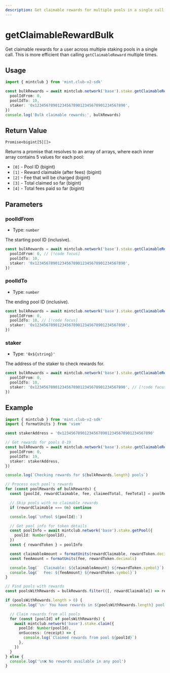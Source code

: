 ```yaml
---
description: Get claimable rewards for multiple pools in a single call
---
```


# getClaimableRewardBulk

Get claimable rewards for a user across multiple staking pools in a single call. This is more efficient than calling `getClaimableReward` multiple times.

## Usage

```ts twoslash [example.ts]
import { mintclub } from 'mint.club-v2-sdk'

const bulkRewards = await mintclub.network('base').stake.getClaimableRewardBulk({
  poolIdFrom: 0,
  poolIdTo: 10,
  staker: '0x1234567890123456789012345678901234567890',
})
console.log('Bulk claimable rewards:', bulkRewards)
```

## Return Value

`Promise<bigint[5][]>`

Returns a promise that resolves to an array of arrays, where each inner array contains 5 values for each pool:

- `[0]` - Pool ID (bigint)
- `[1]` - Reward claimable (after fees) (bigint)
- `[2]` - Fee that will be charged (bigint)
- `[3]` - Total claimed so far (bigint)
- `[4]` - Total fees paid so far (bigint)

## Parameters

### poolIdFrom

- Type: `number`

The starting pool ID (inclusive).

```ts
const bulkRewards = await mintclub.network('base').stake.getClaimableRewardBulk({
  poolIdFrom: 0, // [!code focus]
  poolIdTo: 10,
  staker: '0x1234567890123456789012345678901234567890',
})
```

### poolIdTo

- Type: `number`

The ending pool ID (inclusive).

```ts
const bulkRewards = await mintclub.network('base').stake.getClaimableRewardBulk({
  poolIdFrom: 0,
  poolIdTo: 10, // [!code focus]
  staker: '0x1234567890123456789012345678901234567890',
})
```

### staker

- Type: `'0x${string}'`

The address of the staker to check rewards for.

```ts
const bulkRewards = await mintclub.network('base').stake.getClaimableRewardBulk({
  poolIdFrom: 0,
  poolIdTo: 10,
  staker: '0x1234567890123456789012345678901234567890', // [!code focus]
})
```

## Example

```ts twoslash [example.ts]
import { mintclub } from 'mint.club-v2-sdk'
import { formatUnits } from 'viem'

const stakerAddress = '0x1234567890123456789012345678901234567890'

// Get rewards for pools 0-19
const bulkRewards = await mintclub.network('base').stake.getClaimableRewardBulk({
  poolIdFrom: 0,
  poolIdTo: 19,
  staker: stakerAddress,
})

console.log(`Checking rewards for ${bulkRewards.length} pools`)

// Process each pool's rewards
for (const poolRewards of bulkRewards) {
  const [poolId, rewardClaimable, fee, claimedTotal, feeTotal] = poolRewards

  // Skip pools with no claimable rewards
  if (rewardClaimable === 0n) continue

  console.log(`\nPool ${poolId}:`)

  // Get pool info for token details
  const poolInfo = await mintclub.network('base').stake.getPool({
    poolId: Number(poolId),
  })
  const { rewardToken } = poolInfo

  const claimableAmount = formatUnits(rewardClaimable, rewardToken.decimals)
  const feeAmount = formatUnits(fee, rewardToken.decimals)

  console.log(`  Claimable: ${claimableAmount} ${rewardToken.symbol}`)
  console.log(`  Fee: ${feeAmount} ${rewardToken.symbol}`)
}

// Find pools with rewards
const poolsWithRewards = bulkRewards.filter(([, rewardClaimable]) => rewardClaimable > 0n)

if (poolsWithRewards.length > 0) {
  console.log(`\n✅ You have rewards in ${poolsWithRewards.length} pools!`)

  // Claim rewards from all pools
  for (const [poolId] of poolsWithRewards) {
    await mintclub.network('base').stake.claim({
      poolId: Number(poolId),
      onSuccess: (receipt) => {
        console.log(`Claimed rewards from pool ${poolId}`)
      },
    })
  }
} else {
  console.log('\n❌ No rewards available in any pool')
}
```

